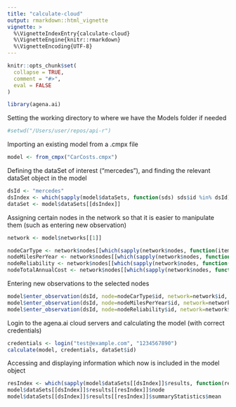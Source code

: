```yaml
---
title: "calculate-cloud"
output: rmarkdown::html_vignette
vignette: >
  %\VignetteIndexEntry{calculate-cloud}
  %\VignetteEngine{knitr::rmarkdown}
  %\VignetteEncoding{UTF-8}
---
```


```r
knitr::opts_chunk$set(
  collapse = TRUE,
  comment = "#>",
  eval = FALSE
)
```

```r
library(agena.ai)
```

Setting the working directory to where we have the Models folder if needed

```r
#setwd("/Users/user/repos/api-r")
```

Importing an existing model from a .cmpx file

```r
model <- from_cmpx("CarCosts.cmpx")
```

Defining the dataSet of interest ("mercedes"), and finding the relevant dataSet object in the model

```r
dsId <- "mercedes"
dsIndex <- which(sapply(model$dataSets, function(sds) sds$id %in% dsId))
dataSet <- model$dataSets[[dsIndex]]
```

Assigning certain nodes in the network so that it is easier to manipulate them (such as entering new observation)

```r
network <- model$networks[[1]]

nodeCarType <- network$nodes[[which(sapply(network$nodes, function(item) item$id %in% "car_type"))]]
nodeMilesPerYear <- network$nodes[[which(sapply(network$nodes, function(item) item$id %in% "Miles_per_year"))]]
nodeReliability <- network$nodes[[which(sapply(network$nodes, function(item) item$id %in% "Reliability"))]]
nodeTotalAnnualCost <- network$nodes[[which(sapply(network$nodes, function(item) item$id %in% "total_cost"))]]
```

Entering new observations to the selected nodes

```r
model$enter_observation(dsId, node=nodeCarType$id, network=network$id, value="Small")
model$enter_observation(dsId, node=nodeMilesPerYear$id, network=network$id, value=1000)
model$enter_observation(dsId, node=nodeReliability$id, network=network$id, value="Low")
```

Login to the agena.ai cloud servers and calculating the model (with correct credentials)

```r
credentials <- login("test@example.com", "1234567890")
calculate(model, credentials, dataSet$id)
```

Accessing and displaying information which now is included in the model object

```r
resIndex <- which(sapply(model$dataSets[[dsIndex]]$results, function(res) res$node %in% "total_cost"))
model$dataSets[[dsIndex]]$results[[resIndex]]$node
model$dataSets[[dsIndex]]$results[[resIndex]]$summaryStatistics$mean
```
